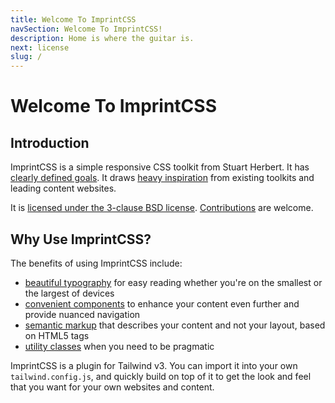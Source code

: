 ```yaml
---
title: Welcome To ImprintCSS
navSection: Welcome To ImprintCSS!
description: Home is where the guitar is.
next: license
slug: /
---
```


# Welcome To ImprintCSS

## Introduction

ImprintCSS is a simple responsive CSS toolkit from Stuart Herbert. It has [clearly defined goals](goals). It draws [heavy inspiration](inspirations) from existing toolkits and leading content websites.

It is [licensed under the 3-clause BSD license](license). [Contributions](contributing) are welcome.

## Why Use ImprintCSS?

The benefits of using ImprintCSS include:

* [beautiful typography](typography) for easy reading whether you're on the smallest or the largest of devices
* [convenient components](components) to enhance your content even further and provide nuanced navigation
* [semantic markup](structure) that describes your content and not your layout, based on HTML5 tags
* [utility classes](utilities) when you need to be pragmatic

ImprintCSS is a plugin for Tailwind v3. You can import it into your own `tailwind.config.js`, and quickly build on top of it to get the look and feel that you want for your own websites and content.

